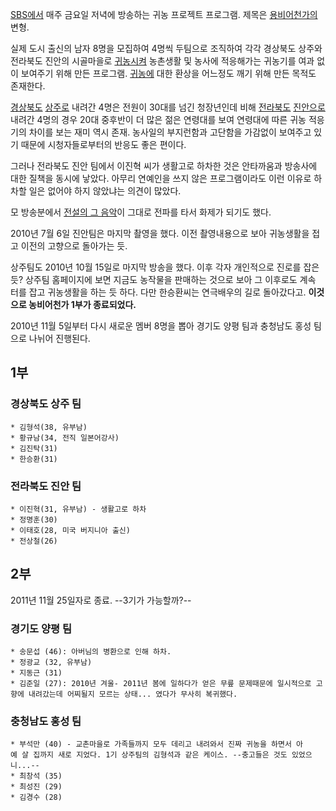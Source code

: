 [[SBS]]에서 매주 금요일 저녁에 방송하는 귀농 프로젝트 프로그램. 제목은 [[용비어천가]]의 변형.

실제 도시 출신의 남자 8명을 모집하여 4명씩 두팀으로 조직하여 각각 경상북도 상주와 전라북도 진안의 시골마을로 [[귀농]]시켜 농촌생활 및 농사에 적응해가는 귀농기를 여과 없이 보여주기 위해 만든 프로그램.
[[귀농]]에 대한 환상을 어느정도 깨기 위해 만든 목적도 존재한다.

[[경상북도]] [[상주]]로 내려간 4명은 전원이 30대를 넘긴 청장년인데 비해 [[전라북도]] [[진안]]으로 내려간 4명의 경우 20대 중후반이 더 많은 젊은 연령대를 보여 연령대에 따른 귀농 적응기의 차이를 보는 재미 역시 존재. 농사일의 부지런함과 고단함을 가감없이 보여주고 있기 때문에 시청자들로부터의 반응도 좋은 편이다.

그러나 전라북도 진안 팀에서 이진혁 씨가 생활고로 하차한 것은 안타까움과 방송사에 대한 질책을 동시에 낳았다. 아무리 연예인을 쓰지 않은 프로그램이라도 이런 이유로 하차할 일은 없어야 하지 않았냐는 의견이 많았다.

모 방송분에서 [http://4camel.net/xe/4276 전설의 그 음악]이 그대로 전파를 타서 화제가 되기도 했다.

2010년 7월 6일 진안팀은 마지막 촬영을 했다. 이전 촬영내용으로 보아 귀농생활을 접고 이전의 고향으로 돌아가는 듯.

상주팀도 2010년 10월 15일로 마지막 방송을 했다. 이후 각자 개인적으로 진로를 잡은듯? 상주팀 홈페이지에 보면 지금도 농작물을 판매하는 것으로 보아 그 이후로도 계속 터를 잡고 귀농생활을 하는 듯 하다. 다만 한승환씨는 연극배우의 길로 돌아갔다고. '''이것으로 농비어천가 1부가 종료되었다.'''

2010년 11월 5일부터 다시 새로운 멤버 8명을 뽑아 경기도 양평 팀과 충청남도 홍성 팀으로 나뉘어 진행된다.

== 1부 ==

=== 경상북도 상주 팀 ===
 * 김형석(38, 유부남)
 * 황규남(34, 전직 일본어강사)
 * 김진탁(31)
 * 한승환(31)

=== 전라북도 진안 팀 ===
 * 이진혁(31, 유부남) - 생활고로 하차
 * 정명훈(30)
 * 이태호(28, 미국 버지니아 출신)
 * 전상철(26)

== 2부 ==
2011년 11월 25일자로 종료. --3기가 가능할까?--

=== 경기도 양평 팀 ===
 * 송문섭 (46): 아버님의 병환으로 인해 하차.
 * 정광교 (32, 유부남)
 * 지동근 (31)
 * 김준일 (27): 2010년 겨울- 2011년 봄에 일하다가 얻은 무릎 문제때문에 일시적으로 고향에 내려갔는데 어찌될지 모르는 상태... 였다가 무사히 복귀했다. 

=== 충청남도 홍성 팀 ===
 * 부석만 (40) - 교촌마을로 가족들까지 모두 데리고 내려와서 진짜 귀농을 하면서 아예 살 집까지 새로 지었다. 1기 상주팀의 김형석과 같은 케이스. --충고들은 것도 있었으니...--
 * 최창석 (35)
 * 최성진 (29)
 * 김경수 (28)
